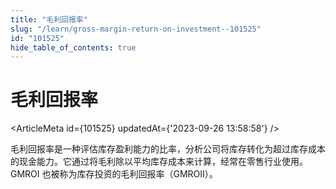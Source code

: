 ```yaml
---
title: "毛利回报率"
slug: "/learn/gross-margin-return-on-investment--101525"
id: "101525"
hide_table_of_contents: true
---
```



# 毛利回报率

<ArticleMeta id={101525} updatedAt={'2023-09-26 13:58:58'} />
<div className='border-solid border-b border-t-0 my-4 border-[var(--ifm-color-gray-300)]' />

毛利回报率是一种评估库存盈利能力的比率，分析公司将库存转化为超过库存成本的现金能力。它通过将毛利除以平均库存成本来计算，经常在零售行业使用。GMROI 也被称为库存投资的毛利回报率（GMROII）。
